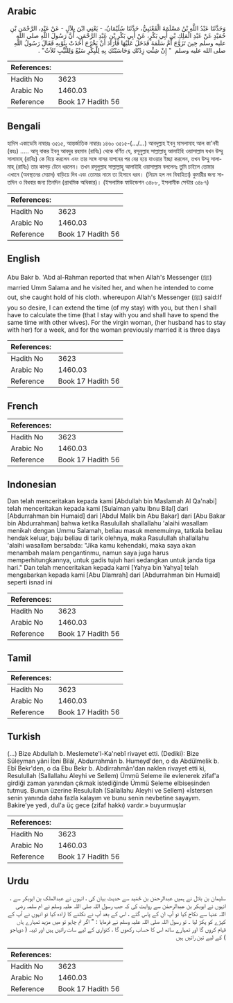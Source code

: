 ## Arabic


<div dir="rtl" lang="ar" style={{fontSize:'larger',backgroundColor:'#f8f9fa',padding:20}}>
وَحَدَّثَنَا عَبْدُ اللَّهِ بْنُ مَسْلَمَةَ الْقَعْنَبِيُّ، حَدَّثَنَا سُلَيْمَانُ، - يَعْنِي ابْنَ بِلاَلٍ - عَنْ عَبْدِ، الرَّحْمَنِ بْنِ حُمَيْدٍ عَنْ عَبْدِ الْمَلِكِ بْنِ أَبِي بَكْرٍ، عَنْ أَبِي بَكْرِ بْنِ عَبْدِ الرَّحْمَنِ، أَنَّ رَسُولَ اللَّهِ صلى الله عليه وسلم حِينَ تَزَوَّجَ أُمَّ سَلَمَةَ فَدَخَلَ عَلَيْهَا فَأَرَادَ أَنْ يَخْرُجَ أَخَذَتْ بِثَوْبِهِ فَقَالَ رَسُولُ اللَّهِ صلى الله عليه وسلم ‏ "‏ إِنْ شِئْتِ زِدْتُكِ وَحَاسَبْتُكِ بِهِ لِلْبِكْرِ سَبْعٌ وَلِلثَّيِّبِ ثَلاَثٌ‏"‏ ‏.‏
</div>
<div style={{backgroundColor:'#f8f9fa',padding:20, marginBottom: 10}}><table> <thead> <tr> <th>References:</th> <th></th> </tr> </thead> <tbody><tr><td>Hadith No</td><td>3623</td></tr><tr><td>Arabic No</td><td>1460.03</td></tr><tr><td>Reference</td><td>Book 17 Hadith 56</td></tr></tbody></table></div>

## Bengali


<div dir="ltr" lang="bn" style={{fontSize:'larger',backgroundColor:'#f8f9fa',padding:20}}>
হাদিস একাডেমি নাম্বারঃ ৩৫১৫, আন্তর্জাতিক নাম্বারঃ ১৪৬০ ৩৫১৫-(.../...) আবদুল্লাহ ইবনু মাসলামাহ আল কা'নবী (রহঃ) ..... আবূ বাকর ইবনু আবদুর রহমান (রাযিঃ) থেকে বর্ণিত যে, রসূলুল্লাহ সাল্লাল্লাহু আলাইহি ওয়াসাল্লাম যখন উম্মু সালামাহ্ (রাযিঃ) কে বিয়ে করলেন এবং তার সঙ্গে বাসর যাপনের পর বের হয়ে যাওয়ার ইচ্ছা করলেন, তখন উম্মু সালামাহ্ (রাযিঃ) তার কাপড় টেনে ধরলেন। তখন রসূলুল্লাহ সাল্লাল্লাহু আলাইহি ওয়াসাল্লাম বললেনঃ তুমি চাইলে তোমার এখানে (অবস্থানের মেয়াদ) বাড়িয়ে দিব এবং তোমার নামে তা হিসাবে ধরব। (নিয়ম হল নব বিবাহিতা) কুমারীর জন্য সাতদিন ও বিধবার জন্য তিনদিন (প্রাথমিক অধিকার)। (ইসলামিক ফাউন্ডেশন ৩৪৮৮, ইসলামীক সেন্টার ৩৪৮৭)
</div>
<div style={{backgroundColor:'#f8f9fa',padding:20, marginBottom: 10}}><table> <thead> <tr> <th>References:</th> <th></th> </tr> </thead> <tbody><tr><td>Hadith No</td><td>3623</td></tr><tr><td>Arabic No</td><td>1460.03</td></tr><tr><td>Reference</td><td>Book 17 Hadith 56</td></tr></tbody></table></div>

## English


<div dir="ltr" lang="en" style={{fontSize:'larger',backgroundColor:'#f8f9fa',padding:20}}>
Abu Bakr b. 'Abd al-Rahman reported that when Allah's Messenger (ﷺ) married Umm Salama and he visited her, and when he intended to come out, she caught hold of his cloth. whereupon Allah's Messenger (ﷺ) said:If you so desire, I can extend the time (of my stay) with you, but then I shall have to calculate the time (that I stay with you and shall have to spend the same time with other wives). For the virgin woman, (her husband has to stay with her) for a week, and for the woman previously married it is three days
</div>
<div style={{backgroundColor:'#f8f9fa',padding:20, marginBottom: 10}}><table> <thead> <tr> <th>References:</th> <th></th> </tr> </thead> <tbody><tr><td>Hadith No</td><td>3623</td></tr><tr><td>Arabic No</td><td>1460.03</td></tr><tr><td>Reference</td><td>Book 17 Hadith 56</td></tr></tbody></table></div>

## French


<div dir="ltr" lang="fr" style={{fontSize:'larger',backgroundColor:'#f8f9fa',padding:20}}>

</div>
<div style={{backgroundColor:'#f8f9fa',padding:20, marginBottom: 10}}><table> <thead> <tr> <th>References:</th> <th></th> </tr> </thead> <tbody><tr><td>Hadith No</td><td>3623</td></tr><tr><td>Arabic No</td><td>1460.03</td></tr><tr><td>Reference</td><td>Book 17 Hadith 56</td></tr></tbody></table></div>

## Indonesian


<div dir="ltr" lang="id" style={{fontSize:'larger',backgroundColor:'#f8f9fa',padding:20}}>
Dan telah menceritakan kepada kami [Abdullah bin Maslamah Al Qa'nabi] telah menceritakan kepada kami [Sulaiman yaitu Ibnu Bilal] dari [Abdurrahman bin Humaid] dari [Abdul Malik bin Abu Bakar] dari [Abu Bakar bin Abdurrahman] bahwa ketika Rasulullah shallallahu 'alaihi wasallam menikah dengan Ummu Salamah, beliau masuk menemuinya, tatkala beliau hendak keluar, baju beliau di tarik olehnya, maka Rasulullah shallallahu 'alaihi wasallam bersabda: "Jika kamu kehendaki, maka saya akan menambah malam pengantinmu, namun saya juga harus memperhitungkannya, untuk gadis tujuh hari sedangkan untuk janda tiga hari." Dan telah menceritakan kepada kami [Yahya bin Yahya] telah mengabarkan kepada kami [Abu Dlamrah] dari [Abdurrahman bin Humaid] seperti isnad ini
</div>
<div style={{backgroundColor:'#f8f9fa',padding:20, marginBottom: 10}}><table> <thead> <tr> <th>References:</th> <th></th> </tr> </thead> <tbody><tr><td>Hadith No</td><td>3623</td></tr><tr><td>Arabic No</td><td>1460.03</td></tr><tr><td>Reference</td><td>Book 17 Hadith 56</td></tr></tbody></table></div>

## Tamil


<div dir="ltr" lang="ta" style={{fontSize:'larger',backgroundColor:'#f8f9fa',padding:20}}>

</div>
<div style={{backgroundColor:'#f8f9fa',padding:20, marginBottom: 10}}><table> <thead> <tr> <th>References:</th> <th></th> </tr> </thead> <tbody><tr><td>Hadith No</td><td>3623</td></tr><tr><td>Arabic No</td><td>1460.03</td></tr><tr><td>Reference</td><td>Book 17 Hadith 56</td></tr></tbody></table></div>

## Turkish


<div dir="ltr" lang="tr" style={{fontSize:'larger',backgroundColor:'#f8f9fa',padding:20}}>
(…) Bize Abdullah b. Meslemete'l-Ka'nebî rivayet etti. (Dediki): Bize Süleyman yâni İbni Bilâl, Abdurrahmân b. Humeyd'den, o da Abdülmelik b. Ebî Bekr'den, o da Ebu Bekr b. Abdirrahmân'dan naklen rivayet etti ki, Resulullah (Sallallahu Aleyhi ve Sellem) Ümmü Seleme ile evlenerek zifaf'a girdiği zaman yanından çıkmak istediğinde Ümmü Seleme elbisesinden tutmuş. Bunun üzerine Resulullah (Sallallahu Aleyhi ve Sellem) «İstersen senin yanında daha fazla kalayım ve bunu senin nevbetine sayayım. Bakire'ye yedi, dul'a üç gece (zifaf hakkı) vardır.» buyurmuşlar
</div>
<div style={{backgroundColor:'#f8f9fa',padding:20, marginBottom: 10}}><table> <thead> <tr> <th>References:</th> <th></th> </tr> </thead> <tbody><tr><td>Hadith No</td><td>3623</td></tr><tr><td>Arabic No</td><td>1460.03</td></tr><tr><td>Reference</td><td>Book 17 Hadith 56</td></tr></tbody></table></div>

## Urdu


<div dir="rtl" lang="ur" style={{fontSize:'larger',backgroundColor:'#f8f9fa',padding:20}}>
سلیمان بن بلال نے ہمیں عبدالرحمٰن بن حُمَید سے حدیث بیان کی ، انہوں نے عبدالملک بن ابوبکر سے ، انہوں نے ابوبکر بن عبدالرحمٰن سے روایت کی کہ جب رسول اللہ صلی اللہ علیہ وسلم نے ام سلمہ رضی اللہ عنہا سے نکاح کیا تو آپ ان کے پاس گئے ، اس کے بعد آپ نے نکلنے کا ارادہ کیا تو انہوں نے آپ کے کپڑے کو پکڑ لیا ۔ تو رسول اللہ صلی اللہ علیہ وسلم نے فرمایا : " اگر تم چاہو تو میں مزید تمہارے ہاں قیام کروں گا اور تمہارے ساتھ اس کا حساب رکھوں گا ، کنواری کے لیے سات راتیں ہیں اور ثیبہ ( دوہاجو ) کے لیے تین راتیں ہیں
</div>
<div style={{backgroundColor:'#f8f9fa',padding:20, marginBottom: 10}}><table> <thead> <tr> <th>References:</th> <th></th> </tr> </thead> <tbody><tr><td>Hadith No</td><td>3623</td></tr><tr><td>Arabic No</td><td>1460.03</td></tr><tr><td>Reference</td><td>Book 17 Hadith 56</td></tr></tbody></table></div>